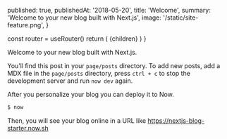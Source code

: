 
  published: true,
  publishedAt: '2018-05-20',
  title: 'Welcome',
  summary: 'Welcome to your new blog built with Next.js',
  image: '/static/site-feature.png',
}

  const router = useRouter()
  return (
    <BlogPost path={router.pathname} meta={meta}>
      {children}
    </BlogPost>
  )
}

Welcome to your new blog built with Next.js.

You&rsquo;ll find this post in your `page/posts` directory. To add new posts, add a MDX file in the `page/posts` directory, press `ctrl + c` to stop the development server and run `now dev` again.

After you personalize your blog you can deploy it to Now.

```bash
$ now
```

Then, you will see your blog online in a URL like https://nextjs-blog-starter.now.sh
